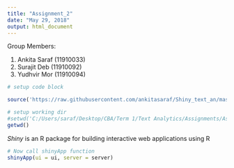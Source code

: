 ---
title: "Assignment_2"
date: "May 29, 2018"
output: html_document
---

Group Members:

1. Ankita Saraf (11910033)
2. Surajit Deb (11910092)
3. Yudhvir Mor (11910094)


```{r sourcing dependencies}

# setup code block

source('https://raw.githubusercontent.com/ankitasaraf/Shiny_text_an/master/dependencies.r')
```



```{r}

# setup working dir
#setwd('C:/Users/saraf/Desktop/CBA/Term 1/Text Analytics/Assignments/Assignment 2');  
getwd()
```

*Shiny* is an R package for building interactive web applications using R



```{r}

# Now call shinyApp function
shinyApp(ui = ui, server = server)
```

